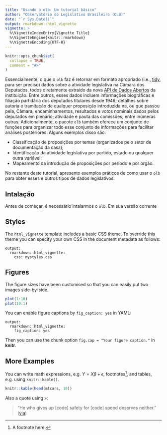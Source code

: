 ```yaml
---
title: "Usando o olb: Um tutorial básico"
author: "Observatório do Legislativo Brasileiro (OLB)"
date: "`r Sys.Date()`"
output: rmarkdown::html_vignette
vignette: >
  %\VignetteIndexEntry{Vignette Title}
  %\VignetteEngine{knitr::rmarkdown}
  %\VignetteEncoding{UTF-8}
---
```


```r
knitr::opts_chunk$set(
  collapse = TRUE,
  comment = "#>"
)
```

Essencialmente, o que o `olb` faz é retornar em formato apropriado (i.e., [tidy](https://en.wikipedia.org/wiki/Tidy_data), para ser preciso) dados sobre a atividade legislativa na Câmara dos Deputados, todos diretamente extraído da nova [API de Dados Abertos](https://dadosabertos.camara.leg.br/) da instituição. Entre outros, esses dados incluem informações biográficas e filiação partidária dos deputados titulares desde 1946; detalhes sobre autoria e tramitação de qualquer proposição introduzida na, ou que passou pela, Câmara; encaminhamentos, resultados e votos nominais dados pelos deputados em plenário; atividade e pauta das comissões; entre inúmeras outras. Adicionalmente, o pacote `olb` também oferece um conjunto de funções para organizar todo esse conjunto de informações para facilitar análises posteriores.
Alguns exemplos disso são:

- Classificação de proposições por temas (organizados pelo setor de documentação da casa);
- Identificação da atividade legislativa por partido, estado ou qualquer outra variável;
- Mapeamento da introdução de proposições por período e por órgão.

No restante deste tutorial, apresento exemplos práticos de como usar o `olb` para obter esses e outros tipos de dados legislativos.


## Intalação

Antes de começar, é necessário intalarmos o `olb`. Em sua versão corrente

## Styles

The `html_vignette` template includes a basic CSS theme. To override this theme you can specify your own CSS in the document metadata as follows:

    output: 
      rmarkdown::html_vignette:
        css: mystyles.css

## Figures

The figure sizes have been customised so that you can easily put two images side-by-side. 

```r
plot(1:10)
plot(10:1)
```

You can enable figure captions by `fig_caption: yes` in YAML:

    output:
      rmarkdown::html_vignette:
        fig_caption: yes

Then you can use the chunk option `fig.cap = "Your figure caption."` in **knitr**.

## More Examples

You can write math expressions, e.g. $Y = X\beta + \epsilon$, footnotes^[A footnote here.], and tables, e.g. using `knitr::kable()`.

```r
knitr::kable(head(mtcars, 10))
```

Also a quote using `>`:

> "He who gives up [code] safety for [code] speed deserves neither."
([via](https://twitter.com/hadleywickham/status/504368538874703872))
